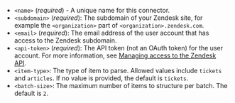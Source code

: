 - `<name>` (_required_) - A unique name for this connector.
- `<subdomain>` (_required_): The subdomain of your Zendesk site, for example  the `<organization>` part of `<organization>.zendesk.com`. 
- `<email>` (_required_): The email address of the user account that has access to the Zendesk subdomain.
- `<api-token>` (_required_): The API token (not an OAuth token) for the user account. For more information, see [Managing access to the Zendesk API](https://support.zendesk.com/hc/en-us/articles/226022787-Generating-a-new-API-token).
- `<item-type>`: The type of item to parse. Allowed values include `tickets` and `articles`. If no value is provided, the default is `tickets`.
- `<batch-size>`: The maximum number of items to structure per batch. The default is `2`.